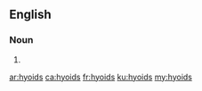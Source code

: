 ==English==

===Noun===
{{head|en|noun plural form}}

# {{plural of|hyoid|lang=en}}

[[ar:hyoids]]
[[ca:hyoids]]
[[fr:hyoids]]
[[ku:hyoids]]
[[my:hyoids]]
